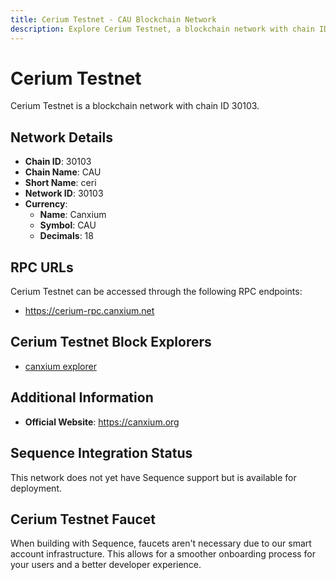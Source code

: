```yaml
--- 
title: Cerium Testnet - CAU Blockchain Network
description: Explore Cerium Testnet, a blockchain network with chain ID 30103. Learn about its native currency, Canxium, and how to interact with the network.
---
```


# Cerium Testnet

Cerium Testnet is a blockchain network with chain ID 30103.

## Network Details

- **Chain ID**: 30103
- **Chain Name**: CAU
- **Short Name**: ceri
- **Network ID**: 30103
- **Currency**: 
  - **Name**: Canxium
  - **Symbol**: CAU
  - **Decimals**: 18

## RPC URLs

Cerium Testnet can be accessed through the following RPC endpoints:

- https://cerium-rpc.canxium.net

## Cerium Testnet Block Explorers

- [canxium explorer](https://cerium-explorer.canxium.net)

## Additional Information

- **Official Website**: https://canxium.org

## Sequence Integration Status

This network does not yet have Sequence support but is available for deployment.

## Cerium Testnet Faucet

When building with Sequence, faucets aren't necessary due to our smart account infrastructure. This allows for a smoother onboarding process for your users and a better developer experience.
